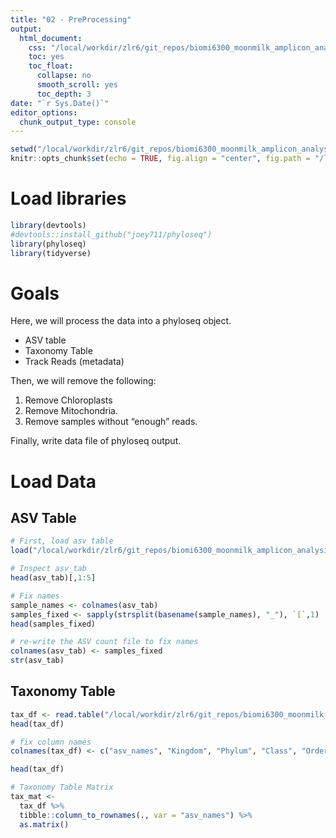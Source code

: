 ```yaml
---
title: "02 - PreProcessing"
output: 
  html_document:
    css: "/local/workdir/zlr6/git_repos/biomi6300_moonmilk_amplicon_analysis/css/tufte.css"
    toc: yes
    toc_float:
      collapse: no
      smooth_scroll: yes
      toc_depth: 3
date: "`r Sys.Date()`"
editor_options: 
  chunk_output_type: console
---
```


```r
setwd("/local/workdir/zlr6/git_repos/biomi6300_moonmilk_amplicon_analysis")
knitr::opts_chunk$set(echo = TRUE, fig.align = "center", fig.path = "/local/workdir/zlr6/git_repos/biomi6300_moonmilk_amplicon_analysis/figures/02_PreProcessing/") # Send any figures to this folder
```

# Load libraries 
```r
library(devtools)
#devtools::install_github("joey711/phyloseq")
library(phyloseq)
library(tidyverse)
```

# Goals

Here, we will process the data into a phyloseq object. 

- ASV table 
- Taxonomy Table 
- Track Reads (metadata)

Then, we will remove the following: 

1. Remove Chloroplasts
2. Remove Mitochondria. 
3. Remove samples without "enough" reads. 

Finally, write data file of phyloseq output.


# Load Data 

## ASV Table

```r
# First, load asv table
load("/local/workdir/zlr6/git_repos/biomi6300_moonmilk_amplicon_analysis/data/01_DADA2/ASV_counts.RData")

# Inspect asv_tab
head(asv_tab)[,1:5]

# Fix names 
sample_names <- colnames(asv_tab)
samples_fixed <- sapply(strsplit(basename(sample_names), "_"), `[`,1) 
head(samples_fixed)

# re-write the ASV count file to fix names 
colnames(asv_tab) <- samples_fixed
str(asv_tab)
```

##  Taxonomy Table
```r
tax_df <- read.table("/local/workdir/zlr6/git_repos/biomi6300_moonmilk_amplicon_analysis/data/01_DADA2/ASV_taxonomy.tsv", sep = "\t", skip = 1)
head(tax_df)

# fix column names 
colnames(tax_df) <- c("asv_names", "Kingdom", "Phylum", "Class", "Order", "Family", "Genus", "Species", "ASV", "ASVseq")

head(tax_df)

# Taxonomy Table Matrix
tax_mat <- 
  tax_df %>%
  tibble::column_to_rownames(., var = "asv_names") %>%
  as.matrix()
```